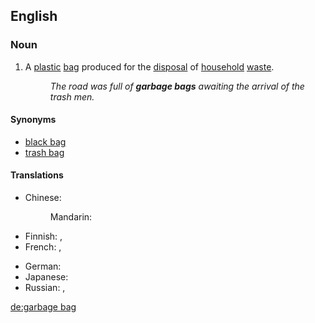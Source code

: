 ==English==

===Noun===
{{en-noun|head=[[garbage]] [[bag]]}}

# A [[plastic]] [[bag]] produced for the [[disposal]] of [[household]] [[waste]].
#: ''The road was full of '''garbage bags''' awaiting the arrival of the trash men.''

====Synonyms====
* [[black bag]]
* [[trash bag]]

====Translations====
{{trans-top|plastic bag for the disposal of household waste}}
* Chinese:
*: Mandarin: {{t|cmn|垃圾袋|tr=lājīdài, lèsèdài|sc=Hani}}
* Finnish: {{t+|fi|roskapussi}} {{qualifier|small}}, {{t|fi|roskasäkki}} {{qualifier|large}}
* French: {{t+|fr|sac poubelle|m}}, {{t|fr|sac à ordures|m}}
{{trans-mid}}
* German: {{t+|de|Müllbeutel|m}}
* Japanese: {{t|ja|ごみ袋|tr=gomi-bukuro|sc=Jpan}}
* Russian: {{t|ru|[[мусорный]] [[мешок]]|m|tr=músornyj mešók|sc=Cyrl}}, {{t|ru|[[мешок]] [[для]] [[мусор|мусора]]|m|tr=mešók dlja músora|sc=Cyrl}}
{{trans-bottom}}

[[de:garbage bag]]